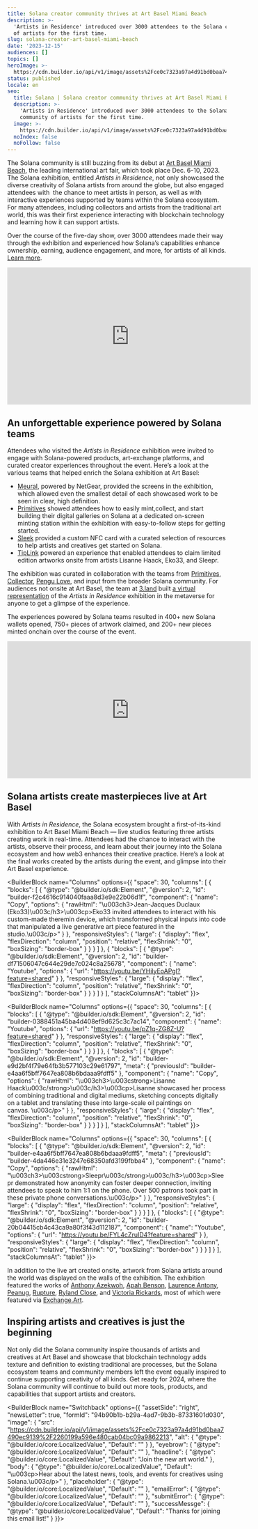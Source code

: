 ```yaml
---
title: Solana creator community thrives at Art Basel Miami Beach
description: >-
  'Artists in Residence' introduced over 3000 attendees to the Solana community
  of artists for the first time.
slug: solana-creator-art-basel-miami-beach
date: '2023-12-15'
audiences: []
topics: []
heroImage: >-
  https://cdn.builder.io/api/v1/image/assets%2Fce0c7323a97a4d91bd0baa7490ec9139%2F7c1d61c8c4ad4a72833e0e8a9d9a253e
status: published
locale: en
seo:
  title: Solana | Solana creator community thrives at Art Basel Miami Beach
  description: >-
    'Artists in Residence' introduced over 3000 attendees to the Solana
    community of artists for the first time.
  image: >-
    https://cdn.builder.io/api/v1/image/assets%2Fce0c7323a97a4d91bd0baa7490ec9139%2F7c1d61c8c4ad4a72833e0e8a9d9a253e
  noIndex: false
  noFollow: false
---
```


The Solana community is still buzzing from its debut at [Art Basel Miami Beach](https://www.artbasel.com/miami-beach), the leading international art fair, which took place Dec. 6-10, 2023. The Solana exhibition, entitled _Artists in Residence_, not only showcased the diverse creativity of Solana artists from around the globe, but also engaged attendees with  the chance to meet artists in person, as well as with interactive experiences supported by teams within the Solana ecosystem. For many attendees, including collectors and artists from the traditional art world, this was their first experience interacting with blockchain technology and learning how it can support artists. 

Over the course of the five-day show, over 3000 attendees made their way through the exhibition and experienced how Solana’s capabilities enhance ownership, earning, audience engagement, and more, for artists of all kinds. [Learn more](https://solana.com/art-basel).


<iframe width="560" height="315" src="https://www.youtube.com/embed/HssYExTzoUs" title="YouTube video player" frameborder="0" allow="accelerometer; autoplay; clipboard-write; encrypted-media; gyroscope; picture-in-picture; web-share" referrerpolicy="strict-origin-when-cross-origin" allowfullscreen></iframe>


## An unforgettable experience powered by Solana teams

Attendees who visited the _Artists in Residence_ exhibition were invited to engage with Solana-powered products, art-exchange platforms, and curated creator experiences throughout the event. Here’s a look at the various teams that helped enrich the Solana exhibition at Art Basel:

-   [Meural](https://my.meural.netgear.com/), powered by NetGear, provided the screens in the exhibition, which allowed even the smallest detail of each showcased work to be seen in clear, high definition.
-   [Primitives](https://primitives.xyz/landing?redirectTo=%2Fhome) showed attendees how to easily mint,collect, and start building their digital galleries on Solana at a dedicated on-screen minting station within the exhibition with easy-to-follow steps for getting started.
-   [Sleek](https://www.sosleek.io/) provided a custom NFC card with a curated selection of resources to help artists and creatives get started on Solana.
-   [TipLink](https://tiplink.io/) powered an experience that enabled attendees to claim limited edition artworks onsite from artists Lisanne Haack, Eko33, and Sleepr. 

The exhibition was curated in collaboration with the teams from [Primitives](https://primitives.xyz/home), [Collector](https://collector.sh/), [Pengu Love](https://www.pengulove.com/), and input from the broader Solana community. For audiences not onsite at Art Basel, the team at [3.land](https://3.land/) built [a virtual representation](https://3.land/world/9RidDab8FHCfTLVSkXadKpQ5JMnenqx6EJBw5eRZPc6Q) of the _Artists in Residence_ exhibition in the metaverse for anyone to get a glimpse of the experience.

The experiences powered by Solana teams resulted in 400+ new Solana wallets opened, 750+ pieces of artwork claimed, and 200+ new pieces minted onchain over the course of the event.


<iframe width="560" height="315" src="https://www.youtube.com/embed/IEFFOHeWAFY" title="YouTube video player" frameborder="0" allow="accelerometer; autoplay; clipboard-write; encrypted-media; gyroscope; picture-in-picture; web-share" referrerpolicy="strict-origin-when-cross-origin" allowfullscreen></iframe>


## Solana artists create masterpieces live at Art Basel

With _Artists in Residence_, the Solana ecosystem brought a first-of-its-kind exhibition to Art Basel Miami Beach — live studios featuring three artists creating work in real-time. Attendees had the chance to interact with the artists, observe their process, and learn about their journey into the Solana ecosystem and how web3 enhances their creative practice. Here’s a look at the final works created by the artists during the event, and glimpse into their Art Basel experience.

<BuilderBlock name="Columns" options={{
  "space": 30,
  "columns": [
    {
      "blocks": [
        {
          "@type": "@builder.io/sdk:Element",
          "@version": 2,
          "id": "builder-f2c4616c914040faaa8d3e9e22b06d1f",
          "component": {
            "name": "Copy",
            "options": {
              "rawHtml": "\u003ch3>Jean-Jacques Duclaux (Eko33)\u003c/h3>\u003cp>Eko33 invited attendees to interact with his custom-made theremin device, which transformed physical inputs into code that manipulated a live generative art piece featured in the studio.\u003c/p>"
            }
          },
          "responsiveStyles": {
            "large": {
              "display": "flex",
              "flexDirection": "column",
              "position": "relative",
              "flexShrink": "0",
              "boxSizing": "border-box"
            }
          }
        }
      ]
    },
    {
      "blocks": [
        {
          "@type": "@builder.io/sdk:Element",
          "@version": 2,
          "id": "builder-df71506047c644e29de7c024c8a25678",
          "component": {
            "name": "Youtube",
            "options": {
              "url": "https://youtu.be/YHilyEoAPgI?feature=shared"
            }
          },
          "responsiveStyles": {
            "large": {
              "display": "flex",
              "flexDirection": "column",
              "position": "relative",
              "flexShrink": "0",
              "boxSizing": "border-box"
            }
          }
        }
      ]
    }
  ],
  "stackColumnsAt": "tablet"
}}>

</BuilderBlock>

<BuilderBlock name="Columns" options={{
  "space": 30,
  "columns": [
    {
      "blocks": [
        {
          "@type": "@builder.io/sdk:Element",
          "@version": 2,
          "id": "builder-0388451a45ba4d408ef9d625c3c7ac14",
          "component": {
            "name": "Youtube",
            "options": {
              "url": "https://youtu.be/pZ1q-ZG8Z-U?feature=shared"
            }
          },
          "responsiveStyles": {
            "large": {
              "display": "flex",
              "flexDirection": "column",
              "position": "relative",
              "flexShrink": "0",
              "boxSizing": "border-box"
            }
          }
        }
      ]
    },
    {
      "blocks": [
        {
          "@type": "@builder.io/sdk:Element",
          "@version": 2,
          "id": "builder-e9d2bf4f79e64fb3b577103c29e61797",
          "meta": {
            "previousId": "builder-e4aa6f5bff7647ea808b6bdaaa9fdff5"
          },
          "component": {
            "name": "Copy",
            "options": {
              "rawHtml": "\u003ch3>\u003cstrong>Lisanne Haack\u003c/strong>\u003c/h3>\u003cp>Lisanne showcased her process of combining traditional and digital mediums, sketching concepts digitally on a tablet and translating these into large-scale oil paintings on canvas.&nbsp;\u003c/p>"
            }
          },
          "responsiveStyles": {
            "large": {
              "display": "flex",
              "flexDirection": "column",
              "position": "relative",
              "flexShrink": "0",
              "boxSizing": "border-box"
            }
          }
        }
      ]
    }
  ],
  "stackColumnsAt": "tablet"
}}>

</BuilderBlock>

<BuilderBlock name="Columns" options={{
  "space": 30,
  "columns": [
    {
      "blocks": [
        {
          "@type": "@builder.io/sdk:Element",
          "@version": 2,
          "id": "builder-e4aa6f5bff7647ea808b6bdaaa9fdff5",
          "meta": {
            "previousId": "builder-4da446e31e3247e68350afd3199fbba4"
          },
          "component": {
            "name": "Copy",
            "options": {
              "rawHtml": "\u003ch3>\u003cstrong>Sleepr\u003c/strong>\u003c/h3>\u003cp>Sleepr demonstrated how anonymity can foster deeper connection, inviting attendees to speak to him 1:1 on the phone. Over 500 patrons took part in these private phone conversations.\u003c/p>"
            }
          },
          "responsiveStyles": {
            "large": {
              "display": "flex",
              "flexDirection": "column",
              "position": "relative",
              "flexShrink": "0",
              "boxSizing": "border-box"
            }
          }
        }
      ]
    },
    {
      "blocks": [
        {
          "@type": "@builder.io/sdk:Element",
          "@version": 2,
          "id": "builder-20b04415cb4c43ca9a80f3f43d112187",
          "component": {
            "name": "Youtube",
            "options": {
              "url": "https://youtu.be/FYL4cZruID4?feature=shared"
            }
          },
          "responsiveStyles": {
            "large": {
              "display": "flex",
              "flexDirection": "column",
              "position": "relative",
              "flexShrink": "0",
              "boxSizing": "border-box"
            }
          }
        }
      ]
    }
  ],
  "stackColumnsAt": "tablet"
}}>

</BuilderBlock>

In addition to the live art created onsite, artwork from Solana artists around the world was displayed on the walls of the exhibition. The exhibition featured the works of [Anthony Azekwoh](https://exchange.art/single/7mkMux4Coj5CiyMfqqFodGiwixVJCA7BuNy6C7aVdkFP), [Apah Benson](https://exchange.art/single/AQx5HVGkm8KE21xkgpMP8wcwaF4frSftGdhKWnoqCxTW), [Laurence Antony](https://exchange.art/single/EH9YcvkT2ZacjQqYveUGYEu1U73R4duUwR9QLBg3KsyG), [Peanug](https://exchange.art/single/2VefdmJTFAZBfUrfWuf6A2bxnN33EPjJbbJeakPUtrfh), [Rupture](https://twitter.com/RuptureNFT), [Ryland Close](https://exchange.art/single/GT7AjiBwBXHwFAULoqg8kQhP6b3Fzgb91cxtc64e1sUT), and [Victoria Rickards](https://www.victoriarickards.studio/), most of which were featured via [Exchange.Art](https://exchange.art/). 

## Inspiring artists and creatives is just the beginning

Not only did the Solana community inspire thousands of artists and creatives at Art Basel and showcase that blockchain technology adds texture and definition to existing traditional are processes, but the Solana ecosystem teams and community members left the event equally inspired to continue supporting creativity of all kinds. Get ready for 2024, where the Solana community will continue to build out more tools, products, and capabilities that support artists and creators.

<BuilderBlock name="Switchback" options={{
  "assetSide": "right",
  "newsLetter": true,
  "formId": "94b90b1b-b29a-4ad7-9b3b-87331601d030",
  "image": {
    "src": "https://cdn.builder.io/api/v1/image/assets%2Fce0c7323a97a4d91bd0baa7490ec9139%2F2260199a596e480cab04bc09a9862213",
    "alt": {
      "@type": "@builder.io/core:LocalizedValue",
      "Default": ""
    }
  },
  "eyebrow": {
    "@type": "@builder.io/core:LocalizedValue",
    "Default": ""
  },
  "headline": {
    "@type": "@builder.io/core:LocalizedValue",
    "Default": "Join the new art world."
  },
  "body": {
    "@type": "@builder.io/core:LocalizedValue",
    "Default": "\u003cp>Hear about the latest news, tools, and events for creatives using Solana.\u003c/p>"
  },
  "placeholder": {
    "@type": "@builder.io/core:LocalizedValue",
    "Default": ""
  },
  "emailError": {
    "@type": "@builder.io/core:LocalizedValue",
    "Default": ""
  },
  "submitError": {
    "@type": "@builder.io/core:LocalizedValue",
    "Default": ""
  },
  "successMessge": {
    "@type": "@builder.io/core:LocalizedValue",
    "Default": "Thanks for joining this email list!"
  }
}}>

</BuilderBlock>
